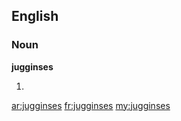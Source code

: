 ==English==

===Noun===
'''jugginses'''

# {{plural of|[[juggins]]}}

[[ar:jugginses]]
[[fr:jugginses]]
[[my:jugginses]]